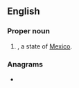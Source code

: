 {{also|jal|Jal|jäl|jął|-jál}}
==English==

===Proper noun===
{{en-proper noun}}

# {{abbreviation of|en|Jalisco||nodot=1}}, a state of [[Mexico]].

===Anagrams===
* {{anagrams|en|a=ajl|A.L.J.|ALJ}}